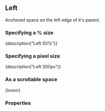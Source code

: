 
<CommonHeader />

<Meta title="Components|Left" component={Left} />

## Left

Anchored space on the left edge of it's parent.

### Specifying a % size

<Preview>
	<Story name="Default (%)">
		<ViewPort>
			<Left style={green} size="50%">
				{description("Left 50%")}
			</Left>
		</ViewPort>
	</Story>
</Preview>

### Specifying a pixel size

<Preview>
	<Story name="Default (px)">
		<ViewPort>
			<Left style={green} size={300}>
				{description("Left 300px")}
			</Left>
		</ViewPort>
	</Story>
</Preview>

### As a scrollable space

<Preview>
	<Story name="Scrollable">
		<ViewPort>
			<Left style={green} size={300} scrollable={true}>
				{lorem}
			</Left>
		</ViewPort>
	</Story>
</Preview>

### Properties

<Story name="Properties">
	<PropsTable>
		<AnchoredProps />
		<StandardProps />
	</PropsTable>
</Story>